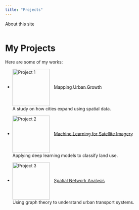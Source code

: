```yaml
---
title: "Projects"
---
```


About this site

```{}
```

# My Projects

Here are some of my works:

-   <img src="project1-thumbnail.jpg" alt="Project 1" width="120" style="vertical-align:middle; margin-right:10px;"/> [Mapping Urban Growth](project1.qmd)\
    A study on how cities expand using spatial data.

-   <img src="project2-thumbnail.jpg" alt="Project 2" width="120" style="vertical-align:middle; margin-right:10px;"/> [Machine Learning for Satellite Imagery](project2.qmd)\
    Applying deep learning models to classify land use.

-   <img src="project3-thumbnail.jpg" alt="Project 3" width="120" style="vertical-align:middle; margin-right:10px;"/> [Spatial Network Analysis](project3.qmd)\
    Using graph theory to understand urban transport systems.
